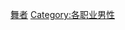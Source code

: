 {{portal|人物|舞蹈}}
{{commons category|Male dancers}}


[[Category:舞者|]]
[[Category:各职业男性|Category:各职业男性]]
